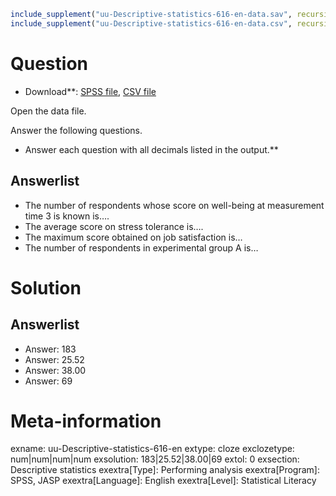 ```r
include_supplement("uu-Descriptive-statistics-616-en-data.sav", recursive = TRUE)
include_supplement("uu-Descriptive-statistics-616-en-data.csv", recursive = TRUE)
```

Question
========

* Download**: [SPSS file](uu-Descriptive-statistics-616-en-data.sav), [CSV file](uu-Descriptive-statistics-616-en-data.csv)

Open the data file.

Answer the following questions.

* Answer each question with all decimals listed in the output.**

Answerlist
----------
* The number of respondents whose score on well-being at measurement time 3 is known is....
* The average score on stress tolerance is....
* The maximum score obtained on job satisfaction is...
* The number of respondents in experimental group A is...

Solution
========

Answerlist
----------
* Answer: 183
* Answer: 25.52
* Answer: 38.00
* Answer: 69

Meta-information
================
exname: uu-Descriptive-statistics-616-en
extype: cloze
exclozetype: num|num|num|num
exsolution: 183|25.52|38.00|69
extol: 0
exsection: Descriptive statistics
exextra[Type]: Performing analysis
exextra[Program]: SPSS, JASP
exextra[Language]: English
exextra[Level]: Statistical Literacy
